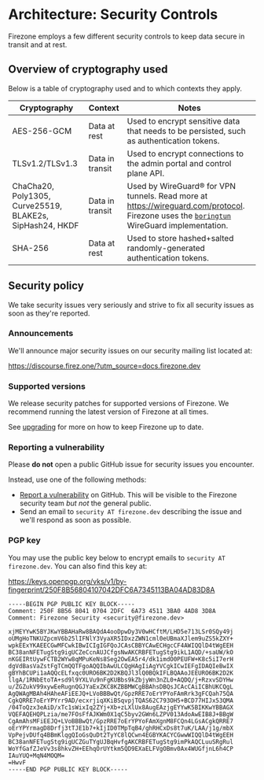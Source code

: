 
# Architecture: Security Controls

Firezone employs a few different security controls to keep data secure in
transit and at rest.

## Overview of cryptography used

Below is a table of cryptography used and to which contexts they apply.

| Cryptography                                             | Context         | Notes                                                                                                                                                                                |
| -------------------------------------------------------- | --------------- | ------------------------------------------------------------------------------------------------------------------------------------------------------------------------------------ |
| AES-256-GCM                                              | Data at rest    | Used to encrypt sensitive data that needs to be persisted, such as authentication tokens.                                                                                            |
| TLSv1.2/TLSv1.3                                          | Data in transit | Used to encrypt connections to the admin portal and control plane API.                                                                                                               |
| ChaCha20, Poly1305, Curve25519, BLAKE2s, SipHash24, HKDF | Data in transit | Used by WireGuard® for VPN tunnels. Read more at https://wireguard.com/protocol. Firezone uses the [`boringtun`](https://github.com/cloudflare/boringtun) WireGuard implementation. |
| SHA-256                                                  | Data at rest    | Used to store hashed+salted randomly-generated authentication tokens.                                                                                                                |

## Security policy

We take security issues very seriously and strive to fix all security issues as
soon as they're reported.

### Announcements

We'll announce major security issues on our security mailing list located at:

https://discourse.firez.one/?utm_source=docs.firezone.dev

### Supported versions

We release security patches for supported versions of Firezone. We recommend
running the latest version of Firezone at all times.

See [upgrading](/kb/administer/upgrading) for more on how to keep Firezone up to
date.

### Reporting a vulnerability

Please **do not** open a public GitHub issue for security issues you encounter.

Instead, use one of the following methods:

- [Report a vulnerability](https://github.com/firezone/firezone/security/advisories/new)
  on GitHub. This will be visible to the Firezone security team _but not_ the
  general public.
- Send an email to `security AT firezone.dev` describing the issue and we'll
  respond as soon as possible.

### PGP key

You may use the public key below to encrypt emails to
`security AT firezone.dev`. You can also find this key at:

https://keys.openpgp.org/vks/v1/by-fingerprint/250F8B56804107042DFC6A7345113BA04AD83D8A

```text
-----BEGIN PGP PUBLIC KEY BLOCK-----
Comment: 250F 8B56 8041 0704 2DFC  6A73 4511 3BA0 4AD8 3D8A
Comment: Firezone Security <security@firezone.dev>

xjMEYYwK5BYJKwYBBAHaRw8BAQdA4ooDpwDy3V0wHCftM/LHD5e713LSr0SQy49j
oUMgHoTNKUZpcmV6b25lIFNlY3VyaXR5IDxzZWN1cml0eUBmaXJlem9uZS5kZXY+
wpkEExYKAEECGwMFCwkIBwICIgIGFQoJCAsCBBYCAwECHgcCF4AWIQQlD4tWgEEH
BC38anNFETugStg9igUCZeCcnAUJCfgsNwAKCRBFETugStg9ikL1AQD/+saUW/kO
nKGEIRtUywFCTB2WYw8qMPuKeNs8Seg2OwEA5r4/dk1imdO0PEUFW+K8c5iI7erH
dgVdBasVaZstFgTCmQQTFgoAQQIbAwULCQgHAgIiAgYVCgkICwIEFgIDAQIeBwIX
gBYhBCUPi1aAQQcELfxqc0URO6BK2D2KBQJl3lQ0BQkIFLBQAAoJEEURO6BK2D2K
llgA/1RNbEtoTA+sd9l9YXLVu9nFgKUBbs9kZbjyWn3nZL0+AQDQ/j+RzxvSDYHw
u/ZGZukV99xywEeRugnQGJYaExZKC8KZBBMWCgBBAhsDBQsJCAcCAiICBhUKCQgL
AgQWAgMBAh4HAheAFiEEJQ+LVoBBBwQt/GpzRRE7oErYPYoFAmRrk3gFCQah75QA
CgkQRRE7oErYPYrr9AD/ecxrjiqXKiBSqvpjTQAS62C793OH5+BCD77HIJx53QMA
/04ToQzx3eAiD/xTc1sWixIq2ZYj+Xb+zLXlUx8AugEAzjgEYYwK5BIKKwYBBAGX
VQEFAQEHQPLzia/me7FOsFfAJKWm0X1qC5byv2GWn6LZPV013AdoAwEIB8J+BBgW
CgAmAhsMFiEEJQ+LVoBBBwQt/GpzRRE7oErYPYoFAmXgnM8FCQn4LGsACgkQRRE7
oErYPYrmagD8Drfj3tTJE1b7+kIjID0TMpTqB4/ghRHCxDs8t7uK/LAA/j1g/mbX
VpPejvDUfq4BBmKlqgQIoGsQuDt2TyYC8lQCwn4EGBYKACYCGwwWIQQlD4tWgEEH
BC38anNFETugStg9igUCZGuTYgUJBqHvfgAKCRBFETugStg9imPkAQCLuuSRgRul
WoYfGafZJeVv3s8hkvZH+EEhqOrUYtkm5QD9EXaELFVgOBmv0Ax4WUGfjnL6h4CP
IAuYUQ+MqN4MOQM=
=HwvF
-----END PGP PUBLIC KEY BLOCK-----
```

<SupportOptions />
